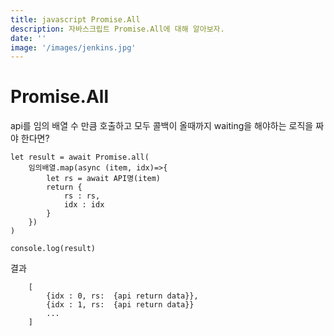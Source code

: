 ```yaml
---
title: javascript Promise.All
description: 자바스크립트 Promise.All에 대해 알아보자.
date: ''
image: '/images/jenkins.jpg'
---
```


# Promise.All

api를 임의 배열 수 만큼 호출하고 모두 콜백이 올때까지 waiting을 해야하는 로직을 짜야 한다면?


```jsx:javascript
let result = await Promise.all(
    임의배열.map(async (item, idx)=>{
        let rs = await API명(item)
        return {
            rs : rs,
            idx : idx
        }
    })
)

console.log(result)

```

결과
```jsx:log 
    [
        {idx : 0, rs:  {api return data}},
        {idx : 1, rs:  {api return data}}
        ...
    ]
```